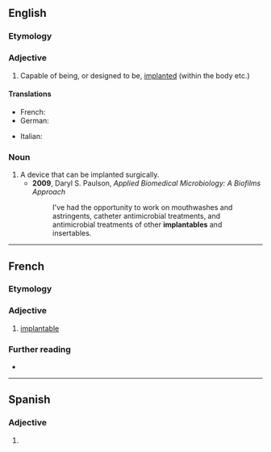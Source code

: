 ==English==
{{wp|implant}}

===Etymology===
{{suffix|en|implant|able}}

===Adjective===
{{en-adj}}

# Capable of being, or designed to be, [[implanted]] (within the body etc.)

====Translations====
{{trans-top|Capable of being implanted}}
* French: {{t+|fr|implantable}}
* German: {{t|de|implantierbar}}
{{trans-mid}}
* Italian: {{t|it|impiantabile}}
{{trans-bottom}}

===Noun===
{{en-noun}}

# A device that can be implanted surgically.
#* '''2009''', Daryl S. Paulson, ''Applied Biomedical Microbiology: A Biofilms Approach''
#*: I've had the opportunity to work on mouthwashes and astringents, catheter antimicrobial treatments, and antimicrobial treatments of other '''implantables''' and insertables.

----

==French==

===Etymology===
{{af|fr|implanter|-able}}

===Adjective===
{{fr-adj}}

# [[#English|implantable]]

===Further reading===
* {{R:TLFi}}
----
==Spanish==

===Adjective===
{{es-adj}}

# {{l|en|implantable}}